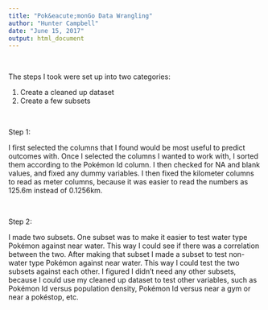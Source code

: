 ---
title: "Pok&eacute;monGo Data Wrangling"
author: "Hunter Campbell"
date: "June 15, 2017"
output: html_document
---

<br>

The steps I took were set up into two categories:  

1. Create a cleaned up dataset  
2. Create a few subsets

<br>

Step 1:

I first selected the columns that I found would be most useful to predict outcomes with. Once I selected the columns I wanted to work with, I sorted them according to the Pok&eacute;mon Id column. I then checked for NA and blank values, and fixed any dummy variables. I then fixed the kilometer columns to read as meter columns, because it was easier to read the numbers as 125.6m instead of 0.1256km.

<br>

Step 2:

I made two subsets. One subset was to make it easier to test water type Pok&eacute;mon against near water. This way I could see if there was a correlation between the two. After making that subset I made a subset to test non-water type Pok&eacute;mon against near water. This way I could test the two subsets against each other. I figured I didn't need any other subsets, because I could use my cleaned up dataset to test other variables, such as Pok&eacute;mon Id versus population density, Pok&eacute;mon Id versus near a gym or near a pok&eacute;stop, etc.
